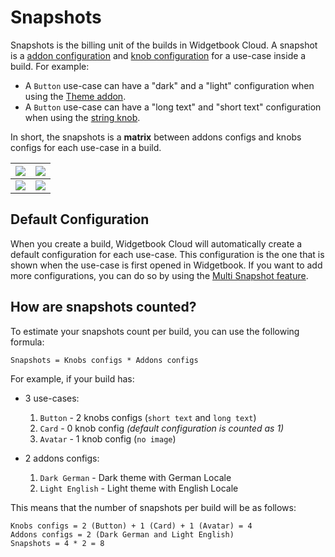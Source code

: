 # Snapshots

Snapshots is the billing unit of the builds in Widgetbook Cloud. A snapshot is a [addon configuration](/cloud/snapshots/multi-snapshot#multi-snapshot-for-addons) and [knob configuration](/cloud/snapshots/multi-snapshot#multi-snapshot-for-knobs) for a use-case inside a build. For example:

- A `Button` use-case can have a "dark" and a "light" configuration when using the [Theme addon](/addons/theme-addon).
- A `Button` use-case can have a "long text" and "short text" configuration when using the [string knob](/knobs/string).

In short, the snapshots is a **matrix** between addons configs and knobs configs for each use-case in a build.

| <Image src="/assets/cloud/snapshots/button-dark-short-text.png" zoom caption="Dark x Short Text"  /> | <Image src="/assets/cloud/snapshots/button-light-short-text.png" zoom caption="Light x Short Text" /> |
| ---------------------------------------------------------------------------------------------------- | ----------------------------------------------------------------------------------------------------- |
| <Image src="/assets/cloud/snapshots/button-dark-long-text.png" zoom caption="Dark x Long Text" />    | <Image src="/assets/cloud/snapshots/button-light-long-text.png" zoom caption="Light x Long Text" />   |

## Default Configuration

When you create a build, Widgetbook Cloud will automatically create a default configuration for each use-case. This configuration is the one that is shown when the use-case is first opened in Widgetbook. If you want to add more configurations, you can do so by using the [Multi Snapshot feature](/cloud/snapshots/multi-snapshot).

## How are snapshots counted?

To estimate your snapshots count per build, you can use the following formula:

```
Snapshots = Knobs configs * Addons configs
```

For example, if your build has:

- 3 use-cases:

  1. `Button` - 2 knobs configs (`short text` and `long text`)
  2. `Card` - 0 knob config _(default configuration is counted as 1)_
  3. `Avatar` - 1 knob config (`no image`)

- 2 addons configs:

  1. `Dark German` - Dark theme with German Locale
  2. `Light English` - Light theme with English Locale

This means that the number of snapshots per build will be as follows:

```
Knobs configs = 2 (Button) + 1 (Card) + 1 (Avatar) = 4
Addons configs = 2 (Dark German and Light English)
Snapshots = 4 * 2 = 8
```

